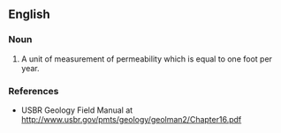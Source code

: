 ==English==

===Noun===
{{en-noun}}

# A unit of measurement of permeability which is equal to one foot per year.

===References===
*USBR Geology Field Manual at http://www.usbr.gov/pmts/geology/geolman2/Chapter16.pdf